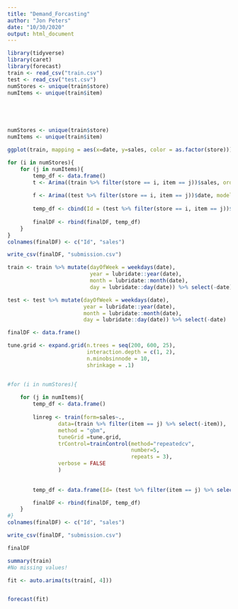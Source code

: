 ```yaml
---
title: "Demand_Forcasting"
author: "Jon Peters"
date: "10/30/2020"
output: html_document
---
```


```r
library(tidyverse)
library(caret)
library(forecast)
train <- read_csv("train.csv")
test <- read_csv("test.csv")
numStores <- unique(train$store)
numItems <- unique(train$item)





numStores <- unique(train$store)
numItems <- unique(train$item)

ggplot(train, mapping = aes(x=date, y=sales, color = as.factor(store))) + geom_point() + theme_classic()
```

```r
for (i in numStores){
    for (j in numItems){
        temp_df <- data.frame()
        t <- Arima((train %>% filter(store == i, item == j))$sales, order = c(0, 2, 2), seasonal = c(0, 0, 0))
        
        f <- Arima((test %>% filter(store == i, item == j))$date, model = t)
        
        temp_df <- cbind(Id = (test %>% filter(store == i, item == j))$id, x = as.data.frame(as.double(f$fitted)))
        
        finalDF <- rbind(finalDF, temp_df)
    }
}
colnames(finalDF) <- c("Id", "sales")

write_csv(finalDF, "submission.csv")
```

```r
train <- train %>% mutate(dayOfWeek = weekdays(date),
                          year = lubridate::year(date), 
                          month = lubridate::month(date),
                          day = lubridate::day(date)) %>% select(-date)

test <- test %>% mutate(dayOfWeek = weekdays(date),
                        year = lubridate::year(date),
                        month = lubridate::month(date),
                        day = lubridate::day(date)) %>% select(-date)
```

```r
finalDF <- data.frame()

tune.grid <- expand.grid(n.trees = seq(200, 600, 25),
                         interaction.depth = c(1, 2),
                         n.minobsinnode = 10,
                         shrinkage = .1)


#for (i in numStores){
    
    for (j in numItems){
        temp_df <- data.frame()
        
        linreg <- train(form=sales~., 
                data=(train %>% filter(item == j) %>% select(-item)),
                method = "gbm",
                tuneGrid =tune.grid,
                trControl=trainControl(method="repeatedcv",
                                       number=5,
                                       repeats = 3),
                verbose = FALSE
                )
        
        
        temp_df <- data.frame(Id= (test %>% filter(item == j) %>% select(id)), sales = predict(linreg, newdata = test %>% filter(item == j) %>% select(-id)))

        finalDF <- rbind(finalDF, temp_df)
    }
#}
colnames(finalDF) <- c("Id", "sales")

write_csv(finalDF, "submission.csv")

finalDF
```





















```r
summary(train)
#No missing values!
```

```r
fit <- auto.arima(ts(train[, 4]))


forecast(fit)
```


